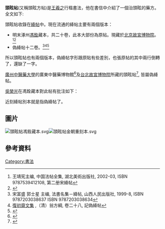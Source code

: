 '''頭眩帖'''(又稱頭眩方帖)是[[王羲之|王羲之]]行楷書法，他在書信中介紹了一個治頭眩的藥方。全文如下:

{{Quote|「治頭眩腦悶，或患癰腫頭不即潰者，以此藥帖之，皆良。蜱麻、巴豆、薰陸、石鹽、芎窮、松脂六物，粗搗如米粒許，其巴豆三分減一，松脂先少加其分。頭悶處，先剃去髮方寸，以帛帖塗藥。當病上帖之，周時帖，刮上爛皮，以生麻油和石鹽塗上，當有黃水出為佳。羲之上。」}}

頭眩帖收錄在[[絳帖|絳帖]]中。現在流通的絳帖主要有兩個版本：

* 明末涿州[[馮銓|馮銓]]藏本，共二十卷，此本大部份為原帖。現藏於[[北京故宮博物院|北京故宮博物院]]。<ref name="a">王靖宪主编, 中国法帖全集, 湖北美術出版社, 2002-03, ISBN 9787539412108, 第二册宋絳帖</ref><ref>{{Cite web |url=https://www.dpm.org.cn/collection/impres/234582.html |title=北京故宮博物院藏宋拓绛帖 |access-date=2020-11-09 |archive-date=2020-11-09 |archive-url=https://web.archive.org/web/20201109150011/https://www.dpm.org.cn/collection/impres/234582.html |dead-url=no }}</ref>
* 偽絳帖十二卷。<ref>宋富盛 郭士星 主编, 法書名集－絳帖, 山西人民出版社, 1999-8, ISBN 9787203038637 ISBN 9787203038634</ref><ref>[https://books.google.com.tw/books?id=LfEsAAAAYAAJ 復初齋文集] {{Wayback|url=https://books.google.com.tw/books?id=LfEsAAAAYAAJ |date=20201112193818 }} ,（清）翁方綱, 卷二十八, 記偽絳帖</ref><ref>{{Cite web |url=https://www.dpm.org.cn/collection/impres/234582.html |title=北京故宮博物院藏宋拓绛帖, 关键词：伪绛帖 |access-date=2020-11-09 |archive-date=2020-11-09 |archive-url=https://web.archive.org/web/20201109150011/https://www.dpm.org.cn/collection/impres/234582.html |dead-url=no }}</ref>

所以頭眩帖也有兩個版本，偽絳帖字形跟原貼有些差別，也張原帖的其中兩行倒轉了，還缺了一字。

[[廣州中醫藥大學|廣州中醫藥大學]]的廣東中醫藥博物館<ref>{{Cite web |url=https://tv.cctv.com/2013/01/31/VIDE1359631828444239.shtml |title=CCTV4 国宝档案 古代养生药方名帖(20130131) |access-date=2021-09-06 |archive-date=2021-09-06 |archive-url=https://web.archive.org/web/20210906124828/https://tv.cctv.com/2013/01/31/VIDE1359631828444239.shtml |dead-url=no }}</ref>及[[台北故宮博物院|台北故宮博物院]]所藏的頭眩帖<ref>{{Cite web |url=http://chinapalacemuseum.com/%e5%8c%97%e5%ae%8b%e6%90%a8%e7%b5%b3%e5%b8%96%ef%bc%88%e4%b8%89%ef%bc%89-%e5%86%8a-%e6%99%89%e7%8e%8b%e7%be%b2%e4%b9%8b%e9%a0%ad%e7%9c%a9%e6%96%b9%e5%b8%96-%e6%95%85-%e5%b8%96-000044-00002/ |title=台北故宮博物院藏頭眩帖 |access-date=2020-11-09 |archive-date=2020-11-16 |archive-url=https://web.archive.org/web/20201116024534/http://chinapalacemuseum.com/%e5%8c%97%e5%ae%8b%e6%90%a8%e7%b5%b3%e5%b8%96%ef%bc%88%e4%b8%89%ef%bc%89-%e5%86%8a-%e6%99%89%e7%8e%8b%e7%be%b2%e4%b9%8b%e9%a0%ad%e7%9c%a9%e6%96%b9%e5%b8%96-%e6%95%85-%e5%b8%96-000044-00002/ |dead-url=no }}</ref>, 皆屬偽絳帖。

[[吳榮光|吳榮光]]在馮銓藏本對此帖有批注如下{{r|a|p=145}}：

{{Quote|「近刻絳帖別本亦有此帖，蜱誤作[虫軍] ，且六物以下顛倒不成文義，足見此本可貴也，至行法則近刻全失之矣」}}

近刻絳帖別本就是指偽絳帖了。

== 圖片 ==

[[File:頭眩帖馮銓藏本.svg|thumb]][[File:頭眩帖金朝重刻本.svg|thumb]]

== 參考資料 ==
{{reflist}}

[[Category:書法|Category:書法]]